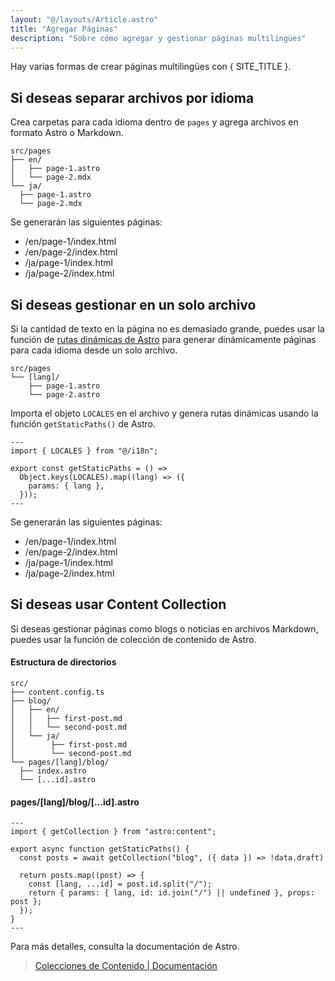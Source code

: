 ```yaml
---
layout: "@/layouts/Article.astro"
title: "Agregar Páginas"
description: "Sobre cómo agregar y gestionar páginas multilingües"
---
```


<PageHeadline title={frontmatter.title} />

Hay varias formas de crear páginas multilingües con { SITE_TITLE }.



## Si deseas separar archivos por idioma

Crea carpetas para cada idioma dentro de `pages` y agrega archivos en formato Astro o Markdown.

```text
src/pages
├── en/
│   ├── page-1.astro
│   └── page-2.mdx
└── ja/
  ├── page-1.astro
  └── page-2.mdx
```

Se generarán las siguientes páginas:

* /en/page-1/index.html
* /en/page-2/index.html
* /ja/page-1/index.html
* /ja/page-2/index.html



## Si deseas gestionar en un solo archivo

Si la cantidad de texto en la página no es demasiado grande, puedes usar la función de [rutas dinámicas de Astro](https://docs.astro.build/en/guides/routing/#dynamic-routes) para generar dinámicamente páginas para cada idioma desde un solo archivo.

```text
src/pages
└── [lang]/
    ├── page-1.astro
    └── page-2.astro
```

Importa el objeto `LOCALES` en el archivo y genera rutas dinámicas usando la función `getStaticPaths()` de Astro.

```astro
---
import { LOCALES } from "@/i18n";

export const getStaticPaths = () =>
  Object.keys(LOCALES).map((lang) => ({
    params: { lang },
  }));
---
```

Se generarán las siguientes páginas:

* /en/page-1/index.html
* /en/page-2/index.html
* /ja/page-1/index.html
* /ja/page-2/index.html



## Si deseas usar Content Collection

Si deseas gestionar páginas como blogs o noticias en archivos Markdown, puedes usar la función de colección de contenido de Astro.

#### Estructura de directorios

```text
src/
├── content.config.ts
├── blog/
│   ├── en/
│   │   ├── first-post.md
│   │   └── second-post.md
│   └── ja/
│        ├── first-post.md
│        └── second-post.md
└── pages/[lang]/blog/
  ├── index.astro
  └── [...id].astro
```

#### pages/[lang]/blog/[...id].astro

```astro
---
import { getCollection } from "astro:content";

export async function getStaticPaths() {
  const posts = await getCollection("blog", ({ data }) => !data.draft)

  return posts.map((post) => {
    const [lang, ...id] = post.id.split("/");
    return { params: { lang, id: id.join("/") || undefined }, props: post };
  });
}
---
```

Para más detalles, consulta la documentación de Astro.

> [Colecciones de Contenido | Documentación](https://docs.astro.build/es/guides/content-collections/)
